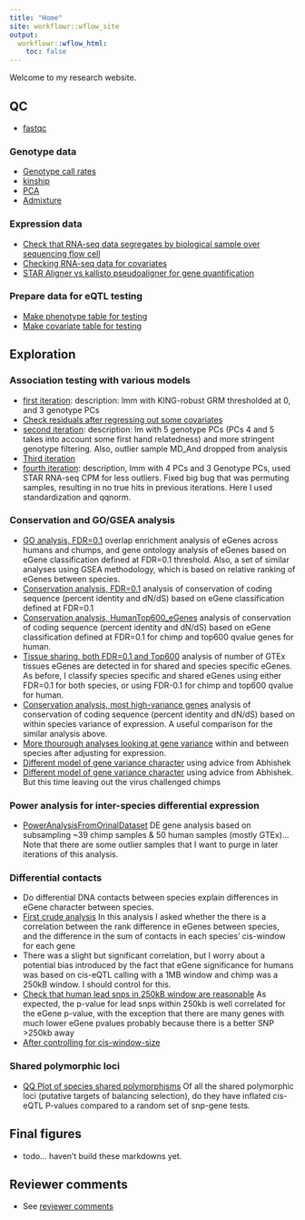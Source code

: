 ```yaml
---
title: "Home"
site: workflowr::wflow_site
output:
  workflowr::wflow_html:
    toc: false
---
```


Welcome to my research website.

## QC
- [fastqc](../output/multiqc.html)

### Genotype data
- [Genotype call rates]()
- [kinship](20190321_Check-Kinship-And-PopulationStructure.html)
- [PCA](20190326_PCA.html)
- [Admixture](20190326_Admixture.html)

### Expression data
- [Check that RNA-seq data segregates by biological sample over sequencing flow cell](20190325_MergingRNASeqLanes.html)
- [Checking RNA-seq data for covariates](20190320_Check-RNAseq-PCs.html)
- [STAR Aligner vs kallisto pseudoaligner for gene quantification](20190429_RNASeqSTAR_quantifications.html)

### Prepare data for eQTL testing
- [Make phenotype table for testing](20190327_MakeFamPhenotypeFile.html)
- [Make covariate table for testing](20190327_MakeCovariateFiles.html)

## Exploration

### Association testing with various models
- [first iteration](20190412_Check_eQTLs.html): description: lmm with KING-robust GRM thresholded at 0, and 3 genotype PCs
- [Check residuals after regressing out some covariates](20190421_RegressOutRNASeqPCs.html)
- [second iteration](20190424_Check_eQTLs.html): description: lm with 5 genotype PCs (PCs 4 and 5 takes into account some first hand relatedness) and more stringent genotype filtering. Also, outlier sample MD_And dropped from analysis
- [Third iteration](20190428_Check_eQTLs.html)
- [fourth iteration](20190502_Check_eQTLs.html): description, lmm with 4 PCs and 3 Genotype PCs, used STAR RNA-seq CPM for less outliers. Fixed big bug that was permuting samples, resulting in no true hits in previous iterations. Here I used standardization and qqnorm.

### Conservation and GO/GSEA analysis
- [GO analysis, FDR=0.1](20190521_eQTL_CrossSpeciesEnrichment.html) overlap enrichment analysis of eGenes across humans and chumps, and gene ontology analysis of eGenes based on eGene classification defined at FDR=0.1 threshold. Also, a set of similar analyses using GSEA methodology, which is based on relative ranking of eGenes between species.
- [Conservation analysis, FDR=0.1](20190606_eGene_Conservation.html) analysis of conservation of coding sequence (percent identity and dN/dS) based on eGene classification defined at FDR=0.1
- [Conservation analysis, HumanTop600_eGenes](20190606_eGene_Conservation_TopN.html) analysis of conservation of coding sequence (percent identity and dN/dS) based on eGene classification defined at FDR=0.1 for chimp and top600 qvalue genes for human.
- [Tissue sharing, both FDR=0.1 and Top600](20190821_eGeneTissueCount.html) analysis of number of GTEx tissues eGenes are detected in for shared and species specific eGenes. As before, I classify species specific and shared eGenes using either FDR=0.1 for both species, or using FDR-0.1 for chimp and top600 qvalue for human.
- [Conservation analysis, most high-variance genes](20190617_ExpressionVarianceOfEgenes.html) analysis of conservation of coding sequence (percent identity and dN/dS) based on within species variance of expression. A useful comparison for the similar analysis above.
- [More thourough analyses looking at gene variance](20190716_VarianceInsteadOfEgenes.html) within and between species after adjusting for expression.
- [Different model of gene variance character](20190930_OverdispersionEstimates.html) using advice from Abhishek
- [Different model of gene variance character](20190930_OverdispersionEstimates_HBV_excluded.html) using advice from Abhishek. But this time leaving out the virus challenged chimps


### Power analysis for inter-species differential expression
- [PowerAnalysisFromOrinalDataset](20190613_PowerAnalysis.html) DE gene analysis based on subsampling ~39 chimp samples & 50 human samples (mostly GTEx)... Note that there are some outlier samples that I want to purge in later iterations of this analysis.

### Differential contacts
- Do differential DNA contacts between species explain differences in eGene character between species.
- [First crude analysis](20190627_DiffContactsEgenes.html) In this analysis I asked whether the there is a correlation between the rank difference in eGenes between species, and the difference in the sum of contacts in each species' cis-window for each gene
- There was a slight but significant correlation, but I worry about a potential bias introduced by the fact that eGene significance for humans was based on cis-eQTL calling with a 1MB window and chimp was a 250kB window. I should control for this.
- [Check that human lead snps in 250kB window are reasonable](20190808_HumanLeadSnps.html) As expected, the p-value for lead snps within 250kb is well correlated for the eGene p-value, with the exception that there are many genes with much lower eGene pvalues probably because there is a better SNP >250kb away
- [After controlling for cis-window-size](20190708_DiffContactsEgenes_CisWindowControlled.html)

### Shared polymorphic loci
- [QQ Plot of species shared polymorphisms](20190708_SpeciesSharedPolymorphisms_InitialQQPlot.html) Of all the shared polymorphic loci (putative targets of balancing selection), do they have inflated cis-eQTL P-values compared to a random set of snp-gene tests.

## Final figures

- todo... haven't build these markdowns yet.

## Reviewer comments

- See [reviewer comments](20200907_Response_OriginalComments.html)

